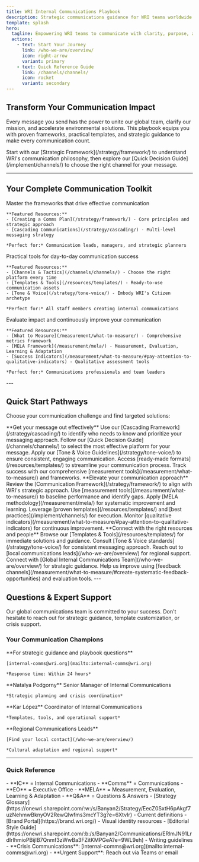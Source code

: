 ```yaml
---
title: WRI Internal Communications Playbook
description: Strategic communications guidance for WRI teams worldwide
template: splash
hero:
  tagline: Empowering WRI teams to communicate with clarity, purpose, and impact across our global mission
  actions:
    - text: Start Your Journey
      link: /who-we-are/overview/
      icon: right-arrow
      variant: primary
    - text: Quick Reference Guide
      link: /channels/channels/
      icon: rocket
      variant: secondary
---
```



## Transform Your Communication Impact

Every message you send has the power to unite our global team, clarify our mission, and accelerate environmental solutions. This playbook equips you with proven frameworks, practical templates, and strategic guidance to make every communication count.

<Aside type="tip" title="New to Internal Communications?">
Start with our [Strategic Framework](/strategy/framework/) to understand WRI's communication philosophy, then explore our [Quick Decision Guide](/implement/channels/) to choose the right channel for your message.
</Aside>

---

## Your Complete Communication Toolkit

<CardGrid stagger>
  <Card title="Strategic Foundation" icon="star">
    Master the frameworks that drive effective communication
    
    **Featured Resources:**
    - [Creating a Comms Plan](/strategy/framework/) - Core principles and strategic approach
    - [Cascading Communications](/strategy/cascading/) - Multi-level messaging strategy
    
    *Perfect for:* Communication leads, managers, and strategic planners
  </Card>

  <Card title="Implementation Guides" icon="document">
    Practical tools for day-to-day communication success
    
    **Featured Resources:**
    - [Channels & Tactics](/channels/channels/) - Choose the right platform every time
    - [Templates & Tools](/resources/templates/) - Ready-to-use communication assets
    - [Tone & Voice](/strategy/tone-voice/) - Embody WRI's Citizen archetype
    
    *Perfect for:* All staff members creating internal communications
  </Card>

  <Card title="Measurement & Growth" icon="trophy">
    Evaluate impact and continuously improve your communication
    
    **Featured Resources:**
    - [What to Measure](/measurement/what-to-measure/) - Comprehensive metrics framework
    - [MELA Framework](/measurement/mela/) - Measurement, Evaluation, Learning & Adaptation
    - [Success Indicators](/measurement/what-to-measure/#pay-attention-to-qualitative-indicators) - Qualitative assessment tools
    
    *Perfect for:* Communications professionals and team leaders
  </Card>
</CardGrid>
---

## Quick Start Pathways

Choose your communication challenge and find targeted solutions:

<Tabs>
<TabItem label="I need to announce something">
**Get your message out effectively**

<CardGrid>
  <Card title="Determine Your Audience" icon="group">
    Use our [Cascading Framework](/strategy/cascading/) to identify who needs to know and prioritize your messaging approach.
  </Card>
  
  <Card title="Choose Your Channel" icon="rocket">
    Follow our [Quick Decision Guide](/channels/channels/) to select the most effective platform for your message.
  </Card>
  
  <Card title="Craft Your Message" icon="document">
    Apply our [Tone & Voice Guidelines](/strategy/tone-voice/) to ensure consistent, engaging communication.
  </Card>
  
  <Card title="Use Proven Templates" icon="template">
    Access [ready-made formats](/resources/templates/) to streamline your communication process.
  </Card>
  
  <Card title="Measure Your Impact" icon="chart">
    Track success with our comprehensive [measurement tools](/measurement/what-to-measure/) and frameworks.
  </Card>
</CardGrid>
</TabItem>

<TabItem label="I want to improve our strategy">
**Elevate your communication approach**

<CardGrid>
  <Card title="Understand Our Foundation" icon="foundation">
    Review the [Communication Framework](/strategy/framework/) to align with WRI's strategic approach.
  </Card>
  
  <Card title="Assess Current State" icon="magnifier">
    Use [measurement tools](/measurement/what-to-measure/) to baseline performance and identify gaps.
  </Card>
  
  <Card title="Identify Opportunities" icon="lightbulb">
    Apply [MELA methodology](/measurement/mela/) for systematic improvement and learning.
  </Card>
  
  <Card title="Implement Changes" icon="tools">
    Leverage [proven templates](/resources/templates/) and [best practices](/implement/channels/) for execution.
  </Card>
  
  <Card title="Track Progress" icon="trending-up">
    Monitor [qualitative indicators](/measurement/what-to-measure/#pay-attention-to-qualitative-indicators) for continuous improvement.
  </Card>
</CardGrid>
</TabItem>

<TabItem label="I need support">
**Connect with the right resources and people**

<CardGrid>
  <Card title="Check Quick Resources" icon="books">
    Browse our [Templates & Tools](/resources/templates/) for immediate solutions and guidance.
  </Card>
  
  <Card title="Review Guidelines" icon="checklist">
    Consult [Tone & Voice standards](/strategy/tone-voice/) for consistent messaging approach.
  </Card>
  
  <Card title="Contact Your Team" icon="phone">
    Reach out to [local communications leads](/who-we-are/overview/) for regional support.
  </Card>
  
  <Card title="Escalate If Needed" icon="arrow-up">
    Connect with [Global Internal Communications Team](/who-we-are/overview/) for strategic guidance.
  </Card>
  
  <Card title="Share Feedback" icon="comment">
    Help us improve using [feedback channels](/measurement/what-to-measure/#create-systematic-feedback-opportunities) and evaluation tools.
  </Card>
</CardGrid>
</TabItem>
</Tabs>
---

## Questions & Expert Support

<Aside type="note" title="We're Here to Help">
Our global communications team is committed to your success. Don't hesitate to reach out for strategic guidance, template customization, or crisis support.
</Aside>

### Your Communication Champions

<CardGrid>
  <Card title="Global Team" icon="email">
    **For strategic guidance and playbook questions**
    
    [internal-comms@wri.org](mailto:internal-comms@wri.org)
    
    *Response time: Within 24 hours*
  </Card>

  <Card title="Senior Leadership" icon="star">
    **Natalya Podgorny**  
    Senior Manager of Internal Communications
    
    *Strategic planning and crisis coordination*
  </Card>

  <Card title="Daily Operations" icon="chat">
    **Kar López**  
    Coordinator of Internal Communications
    
    *Templates, tools, and operational support*
  </Card>

  <Card title="Local Expertise" icon="world">
    **Regional Communications Leads**
    
    [Find your local contact](/who-we-are/overview/)
    
    *Cultural adaptation and regional support*
  </Card>
</CardGrid>

---

### Quick Reference

<Tabs>
<TabItem label="Acronyms">
- **IC** = Internal Communications
- **Comms** = Communications  
- **EO** = Executive Office
- **MELA** = Measurement, Evaluation, Learning & Adaptation
- **Q&A** = Questions & Answers
</TabItem>
<TabItem label="Key Links">
- [Strategy Glossary](https://onewri.sharepoint.com/:w:/s/Banyan2/Strategy/EecZ0SxtH6pAkgf7uzNehmwBknyOV2RewQlwfms3mcYT3g?e=6XtvIr) - Current definitions
- [Brand Portal](https://brand.wri.org/) - Visual identity resources
- [Editorial Style Guide](https://onewri.sharepoint.com/:b:/s/Banyan2/Communications/ERlmJN91LrdIrlhmioPBijIB7Qnmf3zWwBa3FZitKMPGeA?e=9WL9eh) - Writing guidelines
</TabItem>
<TabItem label="Emergency Contacts">
- **Crisis Communications**: [internal-comms@wri.org](mailto:internal-comms@wri.org)
- **Urgent Support**: Reach out via Teams or email
</TabItem>
</Tabs>
